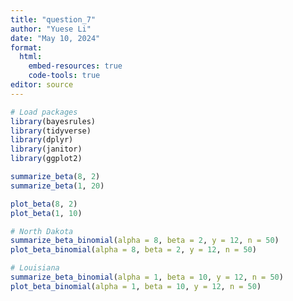 ```yaml
---
title: "question_7"
author: "Yuese Li"
date: "May 10, 2024"
format: 
  html: 
    embed-resources: true
    code-tools: true
editor: source
---
```


```r
# Load packages
library(bayesrules)
library(tidyverse)
library(dplyr)
library(janitor)
library(ggplot2)
```

```r
summarize_beta(8, 2)
summarize_beta(1, 20)
```

```r
plot_beta(8, 2)
plot_beta(1, 10)
```
```r
# North Dakota
summarize_beta_binomial(alpha = 8, beta = 2, y = 12, n = 50)
plot_beta_binomial(alpha = 8, beta = 2, y = 12, n = 50)
```

```r
# Louisiana
summarize_beta_binomial(alpha = 1, beta = 10, y = 12, n = 50)
plot_beta_binomial(alpha = 1, beta = 10, y = 12, n = 50)
```


